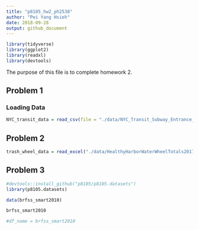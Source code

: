 ```yaml
---
title: "p8105_hw2_ph2538"
author: "Pei Yang Hsieh"
date: 2018-09-28
output: github_document
---
```


```r
library(tidyverse)
library(ggplot2)
library(readxl)
library(devtools)

```

The purpose of this file is to complete homework 2.

## Problem 1

### Loading Data

```r
NYC_transit_data = read_csv(file = "./data/NYC_Transit_Subway_Entrance_And_Exit_Data.csv")

```
## Problem 2

```r
trash_wheel_data = read_excel("./data/HealthyHarborWaterWheelTotals2017-3.xlsx")
```


## Problem 3

```r
#devtools::install_github("p8105/p8105.datasets")
library(p8105.datasets)

data(brfss_smart2010)

brfss_smart2010

#df_name = brfss_smart2010
```


